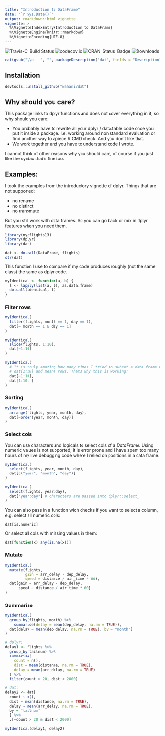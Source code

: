 ```yaml
---
title: "Introduction to DataFrame"
date: "`r Sys.Date()`"
output: rmarkdown::html_vignette
vignette: >
  %\VignetteIndexEntry{Introduction to DataFrame}
  %\VignetteEngine{knitr::rmarkdown}
  %\VignetteEncoding{UTF-8}
---
```


[![Travis-CI Build Status](https://travis-ci.org/wahani/dat.svg?branch=master)](https://travis-ci.org/wahani/dat)
[![codecov.io](https://codecov.io/github/wahani/dat/coverage.svg?branch=master)](https://codecov.io/github/wahani/dat?branch=master)
[![CRAN_Status_Badge](http://www.r-pkg.org/badges/version/dat)](http://cran.r-project.org/package=dat)
[![Downloads](http://cranlogs.r-pkg.org/badges/dat?color=brightgreen)](http://www.r-pkg.org/pkg/dat)

```r
cat(gsub("\\n   ", "", packageDescription("dat", fields = "Description")))
```

## Installation

```r
devtools::install_github("wahani/dat")
```

## Why should you care?

This package links to dplyr functions and does not cover everything in it, so
why should you care:

- You probably have to rewrite all your dplyr / data.table code once you put it 
inside a package. I.e. working around non standard evaluation or find another
way to apiece R CMD check. And you don't like that.
- We work together and you have to understand code I wrote.

I cannot think of other reasons why you should care, of course if you just like
the syntax that's fine too.


## Examples:

I took the examples from the introductory vignette of dplyr. Things that are not supported:

- no rename
- no distinct
- no transmute

But you still work with data frames. So you can go back or mix in dplyr features
when you need them.

```r
library(nycflights13)
library(dplyr)
library(dat)

dat <- do.call(DataFrame, flights)
str(dat)
```

This function I use to compare if my code produces roughly (not the same class)
the same as dplyr code.

```r
myIdentical <- function(a, b) {
  l <- lapply(list(a, b), as.data.frame)
  do.call(identical, l)
}
```

### Filter rows

```r
myIdentical(
  filter(flights, month == 1, day == 1),
  dat[~ month == 1 & day == 1]
)

myIdentical(
  slice(flights, 1:10),
  dat[~1:10]
)

myIdentical(
  # It is truly amazing how many times I tried to subset a data frame with
  # dat[1:10] and meant rows. Thats why this is working:
  dat[~1:10],
  dat[1:10, ]
)
```

### Sorting

```r
myIdentical(
  arrange(flights, year, month, day),
  dat[~order(year, month, day)]
)
```


### Select cols

You can use characters and logicals to select cols of a *DataFrame*. Using numeric values is not supported; it is error prone and I have spent too many hours of my live debugging code where I relied on positions in a data frame.

```r
myIdentical(
  select(flights, year, month, day),
  dat[c("year", "month", "day")]
)

myIdentical(
  select(flights, year:day),
  dat["year:day"] # characters are passed into dplyr::select_
)
```

You can also pass in a function wich checks if you want to select a column, e.g.
select all numeric cols:

```r
dat[is.numeric]
```

Or select all cols with missing values in them:

```r
dat[function(x) any(is.na(x))]
```

### Mutate

```r
myIdentical(
  mutate(flights,
         gain = arr_delay - dep_delay,
         speed = distance / air_time * 60),
  dat[gain ~ arr_delay - dep_delay,
      speed ~ distance / air_time * 60]
)
```

### Summarise

```r
myIdentical(
  group_by(flights, month) %>% 
    summarise(delay = mean(dep_delay, na.rm = TRUE)),
  dat[delay ~ mean(dep_delay, na.rm = TRUE), by = "month"]
)

# dplyr:
delay1 <- flights %>%
  group_by(tailnum) %>%
  summarise(
    count = n(),
    dist = mean(distance, na.rm = TRUE),
    delay = mean(arr_delay, na.rm = TRUE)
  ) %>%
  filter(count > 20, dist < 2000)

# dat:
delay2 <- dat[
  count ~ n(),
  dist ~ mean(distance, na.rm = TRUE),
  delay ~ mean(arr_delay, na.rm = TRUE),
  by = "tailnum"
  ] %>%
  .[~count > 20 & dist < 2000]

myIdentical(delay1, delay2)
```

